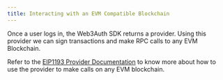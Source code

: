 ```yaml
---
title: Interacting with an EVM Compatible Blockchain
---
```


Once a user logs in, the Web3Auth SDK returns a provider. Using this provider we can sign transactions and make RPC calls to any EVM Blockchain.

Refer to the [EIP1193 Provider Documentation](https://docs.web3auth.io/sdk/web/providers/evm) to know more about how to use the provider to make calls
on any EVM blockchain.
